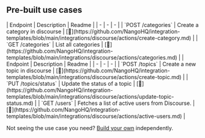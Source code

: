 
## Pre-built use cases

<AccordionGroup>


<Accordion title="Categories">
| Endpoint | Description | Readme |
| - | - | - |
| `POST /categories` | Create a category in discourse | [🔗](https://github.com/NangoHQ/integration-templates/blob/main/integrations/discourse/actions/create-category.md) |
| `GET /categories` | List all categories | [🔗](https://github.com/NangoHQ/integration-templates/blob/main/integrations/discourse/actions/categories.md) |
</Accordion>


<Accordion title="Others">
| Endpoint | Description | Readme |
| - | - | - |
| `POST /topics` | Create a new topic in discourse | [🔗](https://github.com/NangoHQ/integration-templates/blob/main/integrations/discourse/actions/create-topic.md) |
| `PUT /topics/status` | Update the status of a topic | [🔗](https://github.com/NangoHQ/integration-templates/blob/main/integrations/discourse/actions/update-topic-status.md) |
| `GET /users` | Fetches a list of active users from Discourse. | [🔗](https://github.com/NangoHQ/integration-templates/blob/main/integrations/discourse/actions/active-users.md) |
</Accordion>

</AccordionGroup>

<Tip>Not seeing the use case you need? [Build your own](https://nango.dev/slack) independently.</Tip>
